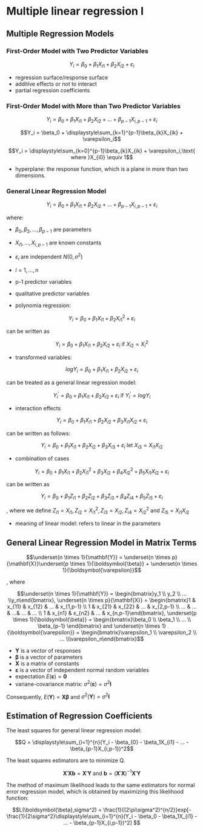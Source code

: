 # Multiple linear regression I

## Multiple Regression Models

### First-Order Model with Two Predictor Variables

$$Y_i = \beta_0 + \beta_1X_{i1} + \beta_2X_{i2} + \varepsilon_i$$

- regression surface/response surface
- additive effects or not to interact
- partial regression coefficients

### First-Order Model with More than Two Predictor Variables

$$Y_i = \beta_0 + \beta_1X_{i1} + \beta_2X_{i2} + ... + \beta_{p-1}X_{i,p-1}+\varepsilon_i$$

$$Y_i = \beta_0 + \displaystyle\sum_{k=1}^{p-1}\beta_{k}X_{ik} + \varepsilon_i$$

$$Y_i = \displaystyle\sum_{k=0}^{p-1}\beta_{k}X_{ik} + \varepsilon_i,\text{ where }X_{i0} \equiv 1$$

- hyperplane: the response function, which is a plane in more than two dimensions.

### General Linear Regression Model

$$Y_i = \beta_0 + \beta_1X_{i1} + \beta_2X_{i2} + ... + \beta_{p-1}X_{i,p-1}+\varepsilon_i$$

where:

- $\beta_0, \beta_2, ..., \beta_{p-1}$ are parameters
- $X_{i1}, ..., X_{i,p-1}$ are known constants
- $\varepsilon_i$ are independent $N(0,\sigma^2)$
- $i = 1, ..., n$

- p-1 predictor variables
- qualitative predictor variables
- polynomia regression: 

$$Y_i = \beta_0 + \beta_1X_{i1} + \beta_2X_{i1}^2 + \varepsilon_i$$ 

can be written as 

$$Y_i = \beta_0 + \beta_1X_{i1} + \beta_2X_{i2} + \varepsilon_i\text{ if }X_{i2} = X_i^2$$

- transformed variables: 

$$logY_i = \beta_0 + \beta_1X_{i1} + \beta_2X_{i2} + \varepsilon_i$$

can be treated as a general linear regression model:

$$Y_i^{'} = \beta_0 + \beta_1X_{i1} + \beta_2X_{i2} + \varepsilon_i\text{ if }Y_i^{'}=logY_i$$

- interaction effects

$$Y_i = \beta_0 + \beta_1X_{i1} + \beta_2X_{i2} + \beta_3X_{i1}X_{i2} + \varepsilon_i$$

can be written as follows:

$$Y_i = \beta_0 + \beta_1X_{i1} + \beta_2X_{i2} + \beta_3X_{i3} + \varepsilon_i\text{ let }X_{i3} = X_{i1}X_{i2}$$

- combination of cases

$$Y_i = \beta_0 + \beta_1X_{i1} + \beta_2X_{i1}^2 + \beta_3X_{i2} +  \beta_4X_{i2}^2 +  \beta_5X_{i1}X_{i2} + \varepsilon_i$$

can be written as

$$Y_i = \beta_0 + \beta_1Z_{i1} + \beta_2Z_{i2} + \beta_3Z_{i3} +  \beta_4Z_{i4} +  \beta_5Z_{i5} + \varepsilon_i$$

, where we define $Z_{i1}=X_{i1}, Z_{i2}=X_{i1}^2, Z_{i3}=X_{i2}, Z_{i4}=X_{i2}^2\text{ and }Z_{i5}=X_{i1}X_{i2}$

- meaning of linear model: refers to linear in the parameters

## General Linear Regression Model in Matrix Terms

$$\underset{n \times 1}{\mathbf{Y}} = \underset{n \times p}{\mathbf{X}}\underset{p \times 1}{\boldsymbol{\beta}} + \underset{n \times 1}{\boldsymbol{\varepsilon}}$$

, where

$$\underset{n \times 1}{\mathbf{Y}} = \begin{bmatrix}y_1 \\ y_2 \\ ... \\y_n\end{bmatrix}, \underset{n \times p}{\mathbf{X}} = \begin{bmatrix}1 & x_{11}  & x_{12} & ... & x_{1,p-1} \\ 1 & x_{21} & x_{22} & ... & x_{2,p-1} \\ ... & ... & ...&  ...  & ... \\ 1  & x_{n1} & x_{n2} & ... & x_{n,p-1}\end{bmatrix}, \underset{p \times 1}{\boldsymbol{\beta}} = \begin{bmatrix}\beta_0 \\ \beta_1 \\ ... \\ \beta_{p-1} \end{bmatrix} and \underset{n \times 1}{\boldsymbol{\varepsilon}} = \begin{bmatrix}\varepsilon_1 \\ \varepsilon_2 \\ ... \\\varepsilon_n\end{bmatrix}$$

- $\mathbf{Y}$ is a vector of responses
- $\mathbf{\beta}$ is a vector of parameters
- $\mathbf{X}$ is a matrix of constants
- $\boldsymbol{\varepsilon}$ is a vector of independent normal random variables
- expectation $E(\boldsymbol{\varepsilon}) = \mathbf{0}$
- variane-covariance matrix: $\sigma^2(\boldsymbol{\varepsilon}) = \sigma^2\mathbf{I}$

Consequently, $E(\mathbf{Y}) = \boldsymbol{X\beta}$ and $\sigma^2(\boldsymbol{Y}) = \sigma^2\mathbf{I}$

## Estimation of Regression Coefficients

The least squares for general linear regression model:

$$Q = \displaystyle\sum_{i=1}^{n}(Y_i - \beta_{0} - \beta_1X_{i1} - ... - \beta_{p-1}X_{i,p-1})^2$$

The least squares estimators are to minimize Q.

$$\mathbf{X}'\mathbf{Xb} = \mathbf{X}'\mathbf{Y}\text{ and }\mathbf{b} = (\mathbf{X}'\mathbf{X})^{-1}\mathbf{X}'\mathbf{Y}$$

The method of maximum likelihood leads to the same estimators for normal error regression model, which is obtained by maximizing this likelihood function:

$$L(\boldsymbol{\beta},sigma^2) = \frac{1}{(2\pi\sigma^2)^{n/2}}exp[-\frac{1}{2\sigma^2}\displaystyle\sum_{i=1}^{n}(Y_i - \beta_0 - \beta_1X_{i1} - ... - \beta_{p-1}X_{i,p-1})^2] $$